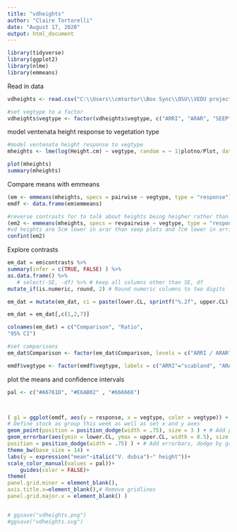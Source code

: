 ```yaml
---
title: "vdheights"
author: "Claire Tortorelli"
date: "August 17, 2020"
output: html_document
---
```


```r
library(tidyverse)
library(ggplot2)
library(nlme)
library(emmeans)
```

Read in data
```r
vdheights <- read.csv("C:\\Users\\cmtortor\\Box Sync\\OSU\\VEDU project\\SGH\\Analysis\\raw data\\2020_vd_heights-by-vegtype.csv")

#set vegtype to a factor
vdheights$vegtype <- factor(vdheights$vegtype, c("ARRI", "ARAR", "SEEP"))
```

model ventenata height response to vegetation type
```r

#model ventenata height response to vegtype
mheights <- lme(log(Height.cm) ~ vegtype, random = ~ 1|plotno/Plot, data = vdheights)

plot(mheights)
summary(mheights)

```

Compare means with emmeans
```r

(em <- emmeans(mheights, specs = pairwise ~ vegtype, type = "response"))
emdf <- data.frame(em$emmeans)

#reverse contrasts for to talk about heights being heigher rather than lwoer
(em2 <- emmeans(mheights, specs = revpairwise ~ vegtype, type = "response"))
#vd heights are 5cm lower in arar than seep plots and 7cm lower in arri than seep plots. 
confint(em2)
```

Explore contrasts
```r

em_dat = em$contrasts %>%
summary(infer = c(TRUE, FALSE) ) %>%
as.data.frame() %>%
   # select(-SE, -df) %>% # keep all columns other than SE, df
mutate_if(is.numeric, round, 2) # Round numeric columns to two digits

em_dat = mutate(em_dat, ci = paste(lower.CL, sprintf("%.2f", upper.CL), sep = ", ") )

em_dat = em_dat[,c(1,2,7)]

colnames(em_dat) = c("Comparison", "Ratio",
"95% CI")

#set comparisons
em_dat$Comparison <- factor(em_dat$Comparison, levels = c("ARRI / ARAR", "ARRI / SEEP", "ARAR / SEEP"), labels = c("ARRI / ARAR" = "scabland/low sage-steppe", "ARRI / SEEP" = "scabland/wet meadow", "ARAR / SEEP" = "low sage-steppe/ wet meadow"))

emdf$vegtype <- factor(emdf$vegtype, labels = c("ARRI"="scabland", "ARAR"="low sage-steppe", "SEEP" = "wet meadow"))

```

plot the means and confidence intervals
```r
pal <- c("#A6761D", "#E6AB02" , "#666666")



( g1 = ggplot(emdf, aes(y = response, x = vegtype, color = vegtype)) +
# Define stock as group this week as well as set x and y axes
geom_point(position = position_dodge(width = .75), size = 3 ) + # Add points, dodge by group
geom_errorbar(aes(ymin = lower.CL, ymax = upper.CL, width = 0.5), size = 1,
position = position_dodge(width = .75) ) + # Add errorbars, dodge by group
theme_bw(base_size = 14) +
labs(y = expression("mean"~italic("V. dubia")~" height"))+
scale_color_manual(values = pal))+
    guides(color = FALSE)+
theme(
panel.grid.minor = element_blank(),
axis.title.x=element_blank(),# Remove gridlines
panel.grid.major.x = element_blank() )


# ggsave("vdheights.png")
#ggsave("vdheights.svg")

```
